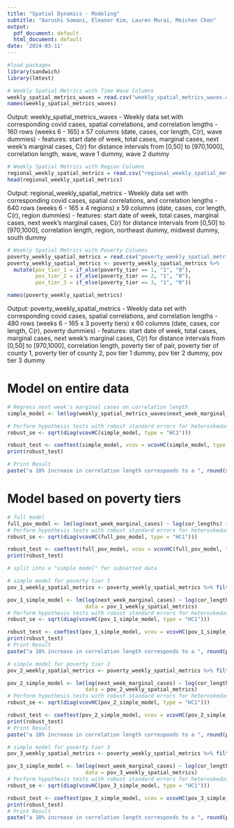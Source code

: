```yaml
---
title: "Spatial Dynamics - Modeling"
subtitle: "Aarushi Somani, Eleanor Kim, Lauren Murai, Meichen Chen"
output:
  pdf_document: default
  html_document: default
date: '2024-03-11'
---
```


```r
#load packages
library(sandwich)
library(lmtest)
```

```r
# Weekly Spatial Metrics with Time Wave Columns
weekly_spatial_metrics_waves = read.csv("weekly_spatial_metrics_waves.csv")
names(weekly_spatial_metrics_waves)
```
Output: weekly_spatial_metrics_waves
  - Weekly data set with corresponding covid cases, spatial correlations, and correlation lengths
  - 160 rows (weeks 6 - 165) x 57 columns (date, cases, cor length, C(r), wave dummies)
  - features: start date of week, total cases, marginal cases, next week's marginal cases, C(r) for distance intervals from [0,50] to [970,1000], correlation length, wave, wave 1 dummy, wave 2 dummy


```r
# Weekly Spatial Metrics with Region Columns
regional_weekly_spatial_metrics = read.csv("regional_weekly_spatial_metrics.csv")
head(regional_weekly_spatial_metrics)
```
Output: regional_weekly_spatial_metrics
  - Weekly data set with corresponding covid cases, spatial correlations, and correlation lengths
  - 640 rows (weeks 6 - 165 x 4 regions) x 59 columns (date, cases, cor length, C(r), region dummies)
  - features: start date of week, total cases, marginal cases, next week's marginal cases, C(r) for distance intervals from [0,50] to [970,1000], correlation length, region, northeast dummy, midwest dummy, south dummy



```r
# Weekly Spatial Metrics with Poverty Columns
poverty_weekly_spatial_metrics = read.csv("poverty_weekly_spatial_metrics.csv")
poverty_weekly_spatial_metrics <- poverty_weekly_spatial_metrics %>%
  mutate(pov_tier_1 = if_else(poverty_tier == 1, "1", "0"),
         pov_tier_2 = if_else(poverty_tier == 2, "1", "0"),
         pov_tier_3 = if_else(poverty_tier == 3, "1", "0"))

names(poverty_weekly_spatial_metrics)
```
Output: poverty_weekly_spatial_metrics
  - Weekly data set with corresponding covid cases, spatial correlations, and correlation lengths
  - 480 rows (weeks 6 - 165 x 3 poverty tiers) x 60 columns (date, cases, cor length, C(r), poverty dummies)
  - features: start date of week, total cases, marginal cases, next week's marginal cases, C(r) for distance intervals from [0,50] to [970,1000], correlation length, poverty tier of pair, poverty tier of county 1, poverty tier of county 2, pov tier 1 dummy, pov tier 2 dummy, pov tier 3 dummy


# Model on entire data

```r
# Regress next week's marginal cases on correlation length
simple_model <- lm(log(weekly_spatial_metrics_waves$next_week_marginal_cases) ~ log(weekly_spatial_metrics_waves$cor_lengths), data = weekly_spatial_metrics_waves)

# Perform hypothesis tests with robust standard errors for heteroskedasticity
robust_se <- sqrt(diag(vcovHC(simple_model, type = "HC1")))

robust_test <- coeftest(simple_model, vcov = vcovHC(simple_model, type = "HC1"))
print(robust_test)

# Print Result
paste("a 10% increase in correlation length corresponds to a ", round(simple_model$coefficients[2]*10,2),"% change in cases in the following week")
```

# Model based on poverty tiers  

```r
# full model 
full_pov_model <- lm(log(next_week_marginal_cases) ~ log(cor_lengths) + pov_tier_1 + pov_tier_2, data = poverty_weekly_spatial_metrics)
# Perform hypothesis tests with robust standard errors for heteroskedasticity
robust_se <- sqrt(diag(vcovHC(full_pov_model, type = "HC1")))

robust_test <- coeftest(full_pov_model, vcov = vcovHC(full_pov_model, type = "HC1"))
print(robust_test)
```

```r
# split into a "simple model" for subsetted data 

# simple model for poverty tier 1 
pov_1_weekly_spatial_metrics <- poverty_weekly_spatial_metrics %>% filter(poverty_tier == 1)

pov_1_simple_model <- lm(log(next_week_marginal_cases) ~ log(cor_lengths), 
                         data = pov_1_weekly_spatial_metrics)
# Perform hypothesis tests with robust standard errors for heteroskedasticity
robust_se <- sqrt(diag(vcovHC(pov_1_simple_model, type = "HC1")))

robust_test <- coeftest(pov_1_simple_model, vcov = vcovHC(pov_1_simple_model, type = "HC1"))
print(robust_test)
# Print Result
paste("a 10% increase in correlation length corresponds to a ", round(pov_1_simple_model$coefficients[2]*10,2),"% change in cases in the following week")
```

```r
# simple model for poverty tier 2 
pov_2_weekly_spatial_metrics <- poverty_weekly_spatial_metrics %>% filter(poverty_tier == 2)

pov_2_simple_model <- lm(log(next_week_marginal_cases) ~ log(cor_lengths), 
                         data = pov_2_weekly_spatial_metrics)
# Perform hypothesis tests with robust standard errors for heteroskedasticity
robust_se <- sqrt(diag(vcovHC(pov_2_simple_model, type = "HC1")))

robust_test <- coeftest(pov_2_simple_model, vcov = vcovHC(pov_2_simple_model, type = "HC1"))
print(robust_test)
# Print Result
paste("a 10% increase in correlation length corresponds to a ", round(pov_2_simple_model$coefficients[2]*10,2),"% change in cases in the following week")
```

```r
# simple model for poverty tier 3 
pov_3_weekly_spatial_metrics <- poverty_weekly_spatial_metrics %>% filter(poverty_tier == 3)

pov_3_simple_model <- lm(log(next_week_marginal_cases) ~ log(cor_lengths), 
                         data = pov_3_weekly_spatial_metrics)
# Perform hypothesis tests with robust standard errors for heteroskedasticity
robust_se <- sqrt(diag(vcovHC(pov_3_simple_model, type = "HC1")))

robust_test <- coeftest(pov_3_simple_model, vcov = vcovHC(pov_3_simple_model, type = "HC1"))
print(robust_test)
# Print Result
paste("a 10% increase in correlation length corresponds to a ", round(pov_3_simple_model$coefficients[2]*10,2),"% change in cases in the following week")
```
